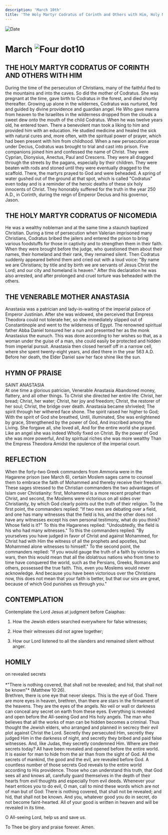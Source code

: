 ```yaml
---
description: 'March 10th'
title: 'The Holy Martyr Codratus of Corinth and Others with Him, Holy Martyr Codratus of Nicomedia, Venerable Mother Anastasia'
---
```


<CustomPaginator />
<RunningHead />

<Image src="/title-imprint.png" height={68} width={50} alt="Date" className="title-imprint"/>

# <div id="date">March <Image className="four-dot" src="/four-dot.png" height={15} width={15} alt="Four dot" />10</div>

## THE HOLY MARTYR CODRATUS OF CORINTH AND OTHERS WITH HIM

During the time of the persecution of Christians, many of the faithful fled to the mountains and into the caves. So did the mother of Codratus. She was pregnant at the time, gave birth to Codratus in the forest, and died shortly thereafter. Growing up alone in the wildernes, Codratus was nurtured, fed and guided by divine providence and guardian angel. He Who gave manna from heaven to the Israelites in the wilderness dropped from the clouds a sweet dew onto the mouth of the child Codratus. When he was twelve years old, he entered town. There a benevolent man took a liking to him and provided him with an education. He studied medicine and healed the sick with natural cures and, more often, with the spiritual power of prayer, which had been present with him from childhood. When a new persecution arose under Decius, Codratus was brought to trial and cast into prison. Five companions joined him and confessed the name of Christ. They were Cyprian, Dionysius, Anectus, Paul and Crescens. They were all dragged through the streets by the pagans, especially by their children. They were beaten with rods and stoned until they were eventually dragged to the scaffold. There, the martyrs prayed to God and were beheaded. A spring of water gushed out of the ground at that spot, which is called "Codratus" even today and is a reminder of the heroic deaths of these six holy innocents of Christ. They honorably suffered for the truth in the year 250 A.D., in Corinth, during the reign of Emperor Decius and his governor, Jason.

## THE HOLY MARTYR CODRATUS OF NICOMEDIA

He was a wealthy nobleman and at the same time a staunch baptized Christian. During a time of persecution when Valerian imprisoned many Christians, Codratus bribed the jailers and entered the prison to bring various foodstuffs for those in captivity and to strengthen them in their faith. When they were brought before the judge, who questioned them about their names, their homeland and their rank, they remained silent. Then Codratus suddenly appeared behind them and cried out with a loud voice: "By name we are Christians; by title and by birth we are servants of Jesus Christ the Lord; and our city and homeland is heaven." After this declaration he was also arrested, and after prolonged and cruel torture was beheaded with the others.

## THE VENERABLE MOTHER ANASTASIA

Anastasia was a patrician and lady-in-waiting of the imperial palace of Emperor Justinian. After she was widowed, she perceived that Empress Theodora could not tolerate her, so she immediately slipped out of Constantinople and went to the wilderness of Egypt. The renowned spiritual father Abba Daniel tonsured her a nun and presented her as the monk Anastasius the eunuch. This was done according to her wishes so that, as a woman under the guise of a man, she could easily be protected and hidden from imperial pursuit. Anastasia then closed herself off in a narrow cell, where she spent twenty-eight years, and died there in the year 563 A.D. Before her death, the Elder Daniel saw her face shine like the sun.


## HYMN OF PRAISE
<div style={{textAlign:'center', color:'crimson', fontWeight:'bold'}}>
SAINT ANASTASIA
</div>
At one time a glorious patrician, Venerable Anastasia  
Abandoned money, flattery, and all other things.  
To Christ she directed her entire life:  
Christ, her bread; Christ, her water;  
Christ, her joy and freedom;  
Christ, the restorer of her soul;  
Christ, the bridge over death.  
Anastasia became shriveled;  
The spirit through her withered face shone.  
The spirit raised her higher to God;  
With the spirit of God she breathed,  
Until, illuminated,  
She was enlightened by grace,  
Strengthened by the power of God,  
And inscribed among the Living.  
She forgave all, she loved all,  
And for the entire world she prayed.  
Like an angel she was indeed  
Wholly fixed on Christ.  
By the power of God she was more powerful,  
And by spiritual riches she was more wealthy  
Than the Empress Theodora  
Amidst the opulence of the imperial court.  


## REFLECTION

When the forty-two Greek commanders from Ammoria were in the Hagarene prison (see March 6), certain Moslem sages came to counsel them to embrace the faith of Mohammed and thereby receive their freedom. These sages stressed to the Christian commanders the two advantages of Islam over Christianity: first, Mohammed is a more recent prophet than Christ, and second, the Moslems were victorious on all sides over Christianity, by which God clearly points out the truth of their religion. To the first point, the commanders replied: "If two men are debating over a field, and one has many witnesses that the field is his, and the other does not have any witnesses except his own personal testimony, what do you think? Whose field is it?" To this the Hagarenes replied: "Undoubtedly, the field is his who had many witnesses." To this the commanders replied: "By yourselves you have judged in favor of Christ and against Mohammed, for Christ had with Him the witness of all the prophets and apostles, but Mohammed alone witnesses to himself." To the second point, the commanders replied: "If you would gauge the truth of a faith by victories in wars, then this would mean that all the idolatrous nations who from time to time have conquered the world, such as the Persians, Greeks, Romans and others, possessed the true faith. This, even you Moslems would never acknowledge. And because you have been victorious over the Christians now, this does not mean that your faith is better, but that our sins are great, because of which God punishes us through you."


## CONTEMPLATION

Contemplate the Lord Jesus at judgment before Caiaphas:

1. How the Jewish elders searched everywhere for false witnesses;

2. How their witnesses did not agree together;

3. How our Lord listened to all the slanders and remained silent without anger.


## HOMILY
<div style={{textAlign:'center', color:'crimson', fontWeight:'bold'}}>
on revealed secrets
</div><br />
<div style={{textAlign:'right'}}>
*"There is nothing covered, that shall not be revealed; and hid, that shall not be known"* (Matthew 10:26).
</div>
Brethren, there is one eye that never sleeps. This is the eye of God. There are more eyes in heaven, brethren, than there are stars in the firmament of the heavens. They are the eyes of the angels. No veil or wall or darkness can conceal any secret on earth from these eyes. Everything is revealed and open before the All-seeing God and His holy angels. The man who believes that all the works of man can be hidden becomes a criminal. Thus thought the Jewish elders, who arranged and planned in secrecy their evil plot against Christ the Lord. Secretly they persecuted Him, secretly they judged Him in the darkness of night, and secretly they bribed and paid false witnesses. And, like Judas, they secretly condemned Him. Where are their secrets today? All have been revealed and opened before the entire world. It is easier for man to hide from the air than from the sight of God. All the secrets of mankind, the good and the evil, are revealed before God. A countless number of those secrets God reveals to the entire world according to His providence. Those who can understand this truth, that God sees all and knows all, carefully guard themselves in the depth of their hearts from evil thoughts and especially from evil deeds. Whenever your heart entices you to do evil, O man, call to mind these words which are not of man but of God: There is nothing covered, that shall not be revealed; and hid, that shall not be known. And you, whatever good you do in secret, do not become faint-hearted. All of your good is written in heaven and will be revealed in its time.

O All-seeing Lord, help us and save us.

To Thee be glory and praise forever. Amen.